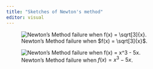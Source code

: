 ```yaml
---
title: "Sketches of Newton's method"
editor: visual
---
```


![Newton's Method failure when $f(x) = \sqrt[3]{x}$.](figures/Algebra/Newton03.png)

![Newton's Method failure when $f(x) = x^3 - 5x$.](figures/Algebra/Newton04.png)
